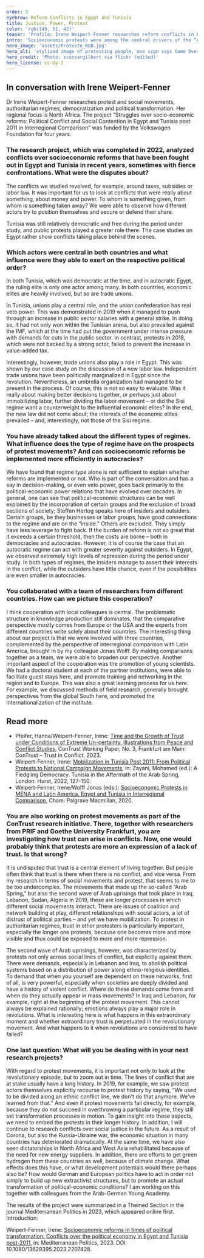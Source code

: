 ```yaml
---
order: 5
eyebrow: Reform Conflicts in Egypt and Tunisia
title: Justice, Power, Protest
color: 'rgb(149, 51, 42)'
teaser: 'Profile: Irene Weipert-Fenner researches reform conflicts in Egypt and Tunisia. In an interview, she talks about ideas of justice, power struggles and differences between regime types.'
intro: 'Socioeconomic protests were among the central drivers of the “Arab Spring” protests and revolutions. But even after various dictators were toppled, the situation did not improve for most people. Reforms tackled by the new governments often met with fierce opposition. Irene Weipert-Fenner conducted research on this issue in the project “Struggles over Socioeconomic Reforms,” which was completed in 2022. This marked the conclusion of eight years of cooperation between North Africa and Latin America experts from Egypt, Germany and Tunisia.'
hero_image: 'assets/Proteste_RGB.jpg'
hero_alt: 'stylized image of protesting people, one sign says Game Over.'
hero_credit: 'Photo: scossargilbert via flickr (edited)'
hero_license: cc-by-2
---
```


## In conversation with Irene Weipert-Fenner

<Person name="Irene Weipert-Fenner" image="assets/Irene_RGB.png" image_alt="stylized photo of a woman">

Dr Irene Weipert-Fenner researches protest and social movements, authoritarian regimes, democratization and political transformation. Her regional focus is North Africa. The project “Struggles over socio-economic reforms: Political Conflict and Social Contention in Egypt and Tunisia post 2011 in Interregional Comparison” was funded by the Volkswagen Foundation for four years.

</Person>

### The research project, which was completed in 2022, analyzed conflicts over socioeconomic reforms that have been fought out in Egypt and Tunisia in recent years, sometimes with fierce confrontations. What were the disputes about?

The conflicts we studied revolved, for example, around taxes, subsidies or labor law. It was important for us to look at conflicts that were really about something, about money and power. To whom is something given, from whom is something taken away? We were able to observe how different actors try to position themselves and secure or defend their share.

Tunisia was still relatively democratic and free during the period under study, and public protests played a greater role there. The case studies on Egypt rather show conflicts taking place behind the scenes.

### Which actors were central in both countries and what influence were they able to exert on the respective political order?

In both Tunisia, which was democratic at the time, and in autocratic Egypt, the ruling elite is only one actor among many. In both countries, economic elites are heavily involved, but so are trade unions.

In Tunisia, unions play a central role, and the union confederation has real veto power. This was demonstrated in 2019 when it managed to push through an increase in public sector salaries with a general strike. In doing so, it had not only won within the Tunisian arena, but also prevailed against the IMF, which at the time had put the government under intense pressure with demands for cuts in the public sector. In contrast, protests in 2018, which were not backed by a strong actor, failed to prevent the increase in value-added tax.

Interestingly, however, trade unions also play a role in Egypt. This was shown by our case study on the discussion of a new labor law. Independent trade unions have been politically marginalized in Egypt since the revolution. Nevertheless, an umbrella organization had managed to be present in the process. Of course, this is not so easy to evaluate: Was it really about making better decisions together, or perhaps just about immobilizing labor, further dividing the labor movement – or did the Sisi regime want a counterweight to the influential economic elites? In the end, the new law did not come about; the interests of the economic elites prevailed – and, interestingly, not those of the Sisi regime.

### You have already talked about the different types of regimes. What influence does the type of regime have on the prospects of protest movements? And can socioeconomic reforms be implemented more efficiently in autocracies?

We have found that regime type alone is not sufficient to explain whether reforms are implemented or not. Who is part of the conversation and has a say in decision-making, or even veto power, goes back primarily to the political-economic power relations that have evolved over decades. In general, one can see that political-economic structures can be well explained by the incorporation of certain groups and the exclusion of broad sections of society; Steffen Hertog speaks here of insiders and outsiders. Certain groups, be they businesses or labor groups, have good connections to the regime and are on the “inside.” Others are excluded. They simply have less leverage to fight back. If the burden of reform is not so great that it exceeds a certain threshold, then the costs are borne – both in democracies and autocracies. However, it is of course the case that an autocratic regime can act with greater severity against outsiders. In Egypt, we observed extremely high levels of repression during the period under study. In both types of regimes, the insiders manage to assert their interests in the conflict, while the outsiders have little chance, even if the possibilities are even smaller in autocracies.

### You collaborated with a team of researchers from different countries. How can we picture this cooperation?

I think cooperation with local colleagues is central. The problematic structure in knowledge production still dominates, that the comparative perspective mostly comes from Europe or the USA and the experts from different countries write solely about their countries. The interesting thing about our project is that we were involved with three countries, complemented by the perspective of interregional comparison with Latin America, brought in by my colleague Jonas Wolff. By making comparisons together as a team, we were able to broaden our perspective. Another important aspect of the cooperation was the promotion of young scientists. We had a doctoral student at each of the partner institutions, were able to facilitate guest stays here, and promote training and networking in the region and to Europe. This was also a great learning process for us here. For example, we discussed methods of field research, generally brought perspectives from the global South here, and promoted the internationalization of the institute.

<Notes>

## Read more

- Pfeifer, Hanna/Weipert-Fenner, Irene: [Time and the Growth of Trust under Conditions of Extreme Un-certainty. Illustrations from Peace and Conflict Studies](https://publikationen.ub.uni-frankfurt.de/opus4/frontdoor/deliver/index/docId/71305/file/ConTrust-WorkingPaper-No3.pdf), ConTrust Working Paper, No. 3, Frankfurt am Main: ConTrust – Trust in Conflict, 2023.
- Weipert-Fenner, Irene: [Mobilization in Tunisia Post 2011: From Political Protests to National Campaign Movements](https://academic.oup.com/book/45421/chapter-abstract/389408921?redirectedFrom=fulltext), in: Zayani, Mohamed (ed.): A Fledgling Democracy. Tunisia in the Aftermath of the Arab Spring, London: Hurst, 2022, 127-150.
- Weipert-Fenner, Irene/Wolff Jonas (eds.): [Socioeconomic Protests in MENA and Latin America. Egypt and Tunisia in Interregional Comparison](https://link.springer.com/book/10.1007/978-3-030-19621-9), Cham: Palgrave Macmillan, 2020.

</Notes>

### You are also working on protest movements as part of the ConTrust research initiative. There, together with researchers from PRIF and Goethe University Frankfurt, you are investigating how trust can arise in conflicts. Now, one would probably think that protests are more an expression of a lack of trust. Is that wrong?

It is undisputed that trust is a central element of living together. But people often think that trust is there when there is no conflict, and vice versa. From my research in terms of social movements and protest, that seems to me to be too undercomplex. The movements that made up the so-called “Arab Spring,” but also the second wave of Arab uprisings that took place in Iraq, Lebanon, Sudan, Algeria in 2019, these are longer processes in which different social movements interact. There are issues of coalition and network building at play, different relationships with social actors, a lot of distrust of political parties – and yet we have mobilization. To protest in authoritarian regimes, trust in other protesters is particularly important, especially the longer one protests, because one becomes more and more visible and thus could be exposed to more and more repression.

The second wave of Arab uprisings, however, was characterized by protests not only across social lines of conflict, but explicitly against them. There were demands, especially in Lebanon and Iraq, to abolish political systems based on a distribution of power along ethno-religious identities. To demand that when you yourself are dependent on these networks, first of all, is very powerful, especially when societies are deeply divided and have a history of violent conflict. Where do these demands come from and when do they actually appear in mass movements? In Iraq and Lebanon, for example, right at the beginning of the protest movement. This cannot always be explained rationally; emotions always play a major role in revolutions. What is interesting here is what happens in this extraordinary moment and whether extraordinary trust is perpetuated in the revolutionary movement. And what happens to it when revolutions are considered to have failed?

<Figure
  size="medium"
  src="assets/omar-elsharawy-pwMbtwA9LRc-unsplash_ed_RGB_web.jpg"
  credit="Photo: Omar Elsharawy/Unsplash"
  license="unsplash"
  alt="stylized photo of city with old towers and high-rise buildings"
></Figure>

### One last question: What will you be dealing with in your next research projects?

With regard to protest movements, it is important not only to look at the revolutionary episode, but to zoom out in time. The lines of conflict that are at stake usually have a long history. In 2019, for example, we saw protest actors themselves explicitly recourse to protest history by saying, “We used to be divided along an ethnic conflict line, we don't do that anymore. We've learned from that.” And even if protest movements fail directly, for example, because they do not succeed in overthrowing a particular regime, they still set transformation processes in motion. To gain insight into these aspects, we need to embed the protests in their longer history. In addition, I will continue to research conflicts over social justice in the future. As a result of Corona, but also the Russia-Ukraine war, the economic situation in many countries has deteriorated dramatically. At the same time, we have also seen dictatorships in North Africa and West Asia rehabilitated because of the need for new energy suppliers. In addition, there are efforts to get green hydrogen from these countries as well, because of climate change. What effects does this have, or what development potentials would there perhaps also be? How would German and European politics have to act in order not simply to build up new extractivist structures, but to promote an actual transformation of political-economic conditions? I am working on this together with colleagues from the Arab-German Young Academy.

<Callout eyebrow="Infobox" title="Themed Section with articles from the project" expandable={false}>

The results of the project were summarized in a Themed Section in the journal Mediterranean Politics in 2023, which appeared online first. Introduction:

Weipert-Fenner, Irene: [Socioeconomic reforms in times of political transformation: Conflicts over the political economy in Egypt and Tunisia post-2011](https://www.tandfonline.com/doi/full/10.1080/13629395.2023.2207428), in: Mediterranean Politics, 2023. DOI: 10.1080/13629395.2023.2207428.

</Callout>
